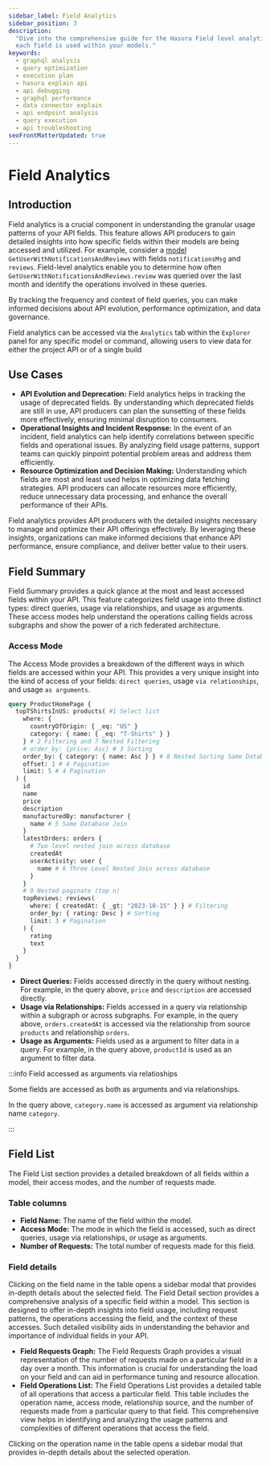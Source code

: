 ```yaml
---
sidebar_label: Field Analytics
sidebar_position: 3
description:
  "Dive into the comprehensive guide for the Hasura Field level analytics. Understand the fields frequency of access and how
  each field is used within your models."
keywords:
  - graphql analysis
  - query optimization
  - execution plan
  - hasura explain api
  - api debugging
  - graphql performance
  - data connector explain
  - api endpoint analysis
  - query execution
  - api troubleshooting
seoFrontMatterUpdated: true
---
```



# Field Analytics

## Introduction

Field analytics is a crucial component in understanding the granular usage patterns of your API fields. This feature
allows API producers to gain detailed insights into how specific fields within their models are being accessed and
utilized. For example, consider a [model](/supergraph-modeling/models.mdx) `GetUserWithNotificationsAndReviews` with fields `notificationsMsg` and `reviews`.
Field-level analytics enable you to determine how often `GetUserWithNotificationsAndReviews.review` was queried over the last month and identify the
operations involved in these queries.

By tracking the frequency and context of field queries, you can make informed decisions about API evolution, performance
optimization, and data governance.

Field analytics can be accessed via the `Analytics` tab within the `Explorer` panel for any specific model or command, allowing users to view data for either the project API or of a single build

<Thumbnail src="/img/model-analytics/field-analytics.png" alt="Field Analytics" width="1000px" />

## Use Cases

- **API Evolution and Deprecation:** Field analytics helps in tracking the usage of deprecated fields. By understanding
  which deprecated fields are still in use, API producers can plan the sunsetting of these fields more effectively,
  ensuring minimal disruption to consumers.
- **Operational Insights and Incident Response:** In the event of an incident, field analytics can help identify
  correlations between specific fields and operational issues. By analyzing field usage patterns, support teams can
  quickly pinpoint potential problem areas and address them efficiently.
- **Resource Optimization and Decision Making:** Understanding which fields are most and least used helps in optimizing
  data fetching strategies. API producers can allocate resources more efficiently, reduce unnecessary data processing,
  and enhance the overall performance of their APIs.

Field analytics provides API producers with the detailed insights necessary to manage and optimize their API offerings
effectively. By leveraging these insights, organizations can make informed decisions that enhance API performance,
ensure compliance, and deliver better value to their users.

## Field Summary

Field Summary provides a quick glance at the most and least accessed fields within your API. This feature categorizes
field usage into three distinct types: direct queries, usage via relationships, and usage as arguments.
These access modes help understand the operations calling fields across subgraphs and show the power of a rich federated architecture.

<Thumbnail src="/img/model-analytics/field-summary.png" alt="Field Analytics" width="1000px" />

### Access Mode

The Access Mode provides a breakdown of the different ways in which fields are accessed within your API. This provides a very unique insight into the kind of access of your fields: `direct queries`, usage `via relationships`, and usage `as arguments`.

```graphql
query ProductHomePage {
  topTShirtsInUS: products( #1 Select list
    where: {
      countryOfOrigin: { _eq: "US" }
      category: { name: { _eq: "T-Shirts" } }
    } # 2 Filtering and 7 Nested Filtering
    # order_by: {price: Asc} # 3 Sorting
    order_by: { category: { name: Asc } } # 8 Nested Sorting Same Database
    offset: 1 # 4 Pagination
    limit: 5 # 4 Pagination
  ) {
    id
    name
    price
    description
    manufacturedBy: manufacturer {
      name # 5 Same Database Join
    }
    latestOrders: orders {
      # Two level nested join across database
      createdAt
      userActivity: user {
        name # 6 Three Level Nested Join across database
      }
    }
    # 9 Nested paginate (top n)
    topReviews: reviews(
      where: { createdAt: { _gt: "2023-10-15" } } # Filtering
      order_by: { rating: Desc } # Sorting
      limit: 3 # Pagination
    ) {
      rating
      text
    }
  }
}

```

- **Direct Queries:** Fields accessed directly in the query without nesting. For example, in the query above, `price`
  and `description` are accessed directly.
- **Usage via Relationships:** Fields accessed in a query via relationship within a subgraph or across subgraphs. For
  example, in the query above, `orders.createdAt` is accessed via the relationship from source `products` and
  relationship `orders`.
- **Usage as Arguments:** Fields used as a argument to filter data in a query. For example, in the query above,
  `productId` is used as an argument to filter data.

:::info Field accessed as arguments via relatioships

Some fields are accessed as both as arguments and via relationships.

In the query above, `category.name` is accessed as argument via relationship name `category`.

:::

## Field List

The Field List section provides a detailed breakdown of all fields within a model, their access modes, and the number of
requests made.

<Thumbnail src="/img/model-analytics/field-list.png" alt="Field Analytics" width="1000px" />

### Table columns

- **Field Name:** The name of the field within the model.
- **Access Mode:** The mode in which the field is accessed, such as direct queries, usage via relationships, or usage as
  arguments.
- **Number of Requests:** The total number of requests made for this field.

### Field details

Clicking on the field name in the table opens a sidebar modal that provides in-depth details about the selected field.
The Field Detail section provides a comprehensive analysis of a specific field within a model. This section is designed
to offer in-depth insights into field usage, including request patterns, the operations accessing the field, and the
context of these accesses. Such detailed visibility aids in understanding the behavior and importance of individual
fields in your API.

<Thumbnail src="/img/model-analytics/field-detail.png" alt="Field Analytics" width="1000px" />

- **Field Requests Graph:** The Field Requests Graph provides a visual representation of the number of requests made on a particular field in a day over a month. This information is crucial for understanding the load on your field and can aid in performance tuning and resource allocation.
- **Field Operations List:** The Field Operations List provides a detailed table of all operations that access a
  particular field. This table includes the operation name, access mode, relationship source, and the number of requests
  made from a particular query to that field. This comprehensive view helps in identifying and analyzing the usage
  patterns and complexities of different operations that access the field.

Clicking on the operation name in the table opens a sidebar modal that provides in-depth details about the selected
operation.

<Thumbnail src="/img/model-analytics/query-detail.png" alt="Field Analytics" width="1000px" />
